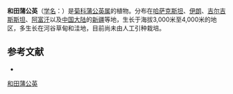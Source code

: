 {{Speciesbox
| name = 和田蒲公英
| status = 
| status_system = 
| image =
| genus = Taraxacum
| species = stanjukoviczii
| authority = Schischk.
}}

'''和田蒲公英'''（[[学名|学名]]：{{lang|la|''Taraxacum stanjukoviczii''}}）是[[菊科|菊科]][[蒲公英属|蒲公英属]]的植物。分布在[[哈萨克斯坦|哈萨克斯坦]]、[[伊朗|伊朗]]、[[吉尔吉斯斯坦|吉尔吉斯斯坦]]、[[阿富汗|阿富汗]]以及[[中国大陆|中国大陆]]的[[新疆|新疆]]等地，生长于海拔3,000米至4,000米的地区，多生长在河谷草甸和洼地，目前尚未由人工引种栽培。

== 参考文献 ==
<div class="references-small">
* {{cite web| url =http://www.bioinfo.cn/db05/KmzwSpecies.php?action=view&id=6012| title =和田蒲公英| work =《中国高等植物数据库全库》| publisher =中国科学院微生物研究所| author =昆明植物研究所| accessdate =2009-02-25| deadurl =yes| archiveurl =https://web.archive.org/web/20160305095040/http://www.bioinfo.cn/db05/KmzwSpecies.php?action=view&id=6012| archivedate =2016-03-05}}
</div>
{{Taxonbar|from=Q10921617}}

[[Category:蒲公英属|和田蒲公英]]


{{植物小作品}}